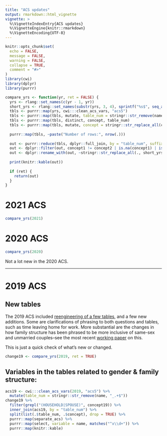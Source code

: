 ```yaml
---
title: "ACS updates"
output: rmarkdown::html_vignette
vignette: >
  %\VignetteIndexEntry{ACS updates}
  %\VignetteEngine{knitr::rmarkdown}
  %\VignetteEncoding{UTF-8}
---
```



```r
knitr::opts_chunk$set(
  echo = FALSE,
  message = FALSE,
  warning = FALSE,
  collapse = TRUE,
  comment = "#>"
)
library(cwi)
library(dplyr)
library(purrr)
```

```r
compare_yrs <- function(yr, ret = FALSE) {
  yrs <- rlang::set_names(c(yr - 1, yr))
  short_yrs <- rlang::set_names(substr(yrs, 3, 4), sprintf("%s$", seq_along(yrs)))
  tbls <- purrr::map(yrs, cwi:::clean_acs_vars, "acs5")
  tbls <- purrr::map(tbls, mutate, table_num = stringr::str_remove(name, "_.+$"))
  tbls <- purrr::map(tbls, distinct, concept, table_num)
  tbls <- purrr::map(tbls, mutate, concept = stringr::str_replace_all(concept, "20\\d{2}", "20xx"))
  
  purrr::map(tbls, ~paste("Number of rows:", nrow(.)))
  
  out <- purrr::reduce(tbls, dplyr::full_join, by = "table_num", suffix = as.character(c(1, 2)))
  out <- dplyr::filter(out, concept1 != concept2 | is.na(concept1) | is.na(concept2))
  out <- dplyr::rename_with(out, ~stringr::str_replace_all(., short_yrs), .cols = dplyr::matches("concept\\d"))
  
  print(knitr::kable(out))
  
  if (ret) {
    return(out)
  }
}
```


# 2021 ACS

```r
compare_yrs(2021)
```


# 2020 ACS

```r
compare_yrs(2020)
```


Not a lot new in the 2020 ACS.

----

# 2019 ACS

## New tables

The 2019 ACS included [reengineering of a few tables](https://www.census.gov/programs-surveys/acs/technical-documentation/table-and-geography-changes/2019/5-year.html), and a few new additions. Some are clarifications of phrasing to both questions and tables, such as time leaving home for work. More substantial are the changes in how family structure has been phrased to be more inclusive of same-sex and unmarried couples--see the most recent [working paper](https://www.census.gov/content/census/en/library/working-papers/2017/demo/SEHSD-WP2017-28.html) on this.

This is just a quick check of what's new or changed.

```r
change19 <- compare_yrs(2019, ret = TRUE)
```

## Variables in the tables related to gender & family structure:

```r
acs19 <- cwi:::clean_acs_vars(2019, "acs5") %>%
  mutate(table_num = stringr::str_remove(name, "_.+$"))
change19 %>%
  filter(grepl("(HOUSEHOLD|SPOUSE)", concept19)) %>%
  inner_join(acs19, by = "table_num") %>%
  split(list(.$table_num, .$concept), drop = TRUE) %>%
  purrr::map(separate_acs) %>%
  purrr::map(select, variable = name, matches("^x\\d+")) %>%
  purrr::map(knitr::kable)
```





